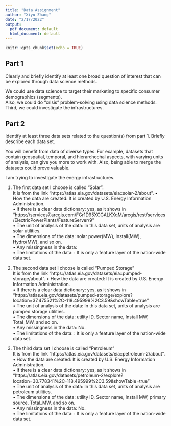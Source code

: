 ```yaml
---
title: "Data Assignment"
author: "Xiyu Zhang"
date: "2/17/2022"
output:
  pdf_document: default
  html_document: default
---
```


```r
knitr::opts_chunk$set(echo = TRUE)
```

## Part 1

Clearly and briefly identify at least one broad question of interest that can be explored through data science methods.\

We could use data science to target their marketing to specific consumer demographics (segments).\
Also, we could do "crisis" problem-solving using data science methods.\
Third, we could investigate the infrastructures.


## Part 2

Identify at least three data sets related to the question(s) from part 1. Briefly describe each data set.\

You will benefit from data of diverse types. For example, datasets that contain geospatial, temporal, and hierarchechal aspects, with varying units of analysis, can give you more to work with. Also, being able to merge the datasets could prove valuable.\

I am trying to investigate the energy infrastructures.\

1. The first data set I choose is called "Solar". \
It is from the link "https://atlas.eia.gov/datasets/eia::solar-2/about".
 • How the data are created: It is created by U.S. Energy Information Administration.\
 • If there is a clear data dictionary: yes, as it shows in "https://services7.arcgis.com/FGr1D95XCGALKXqM/arcgis/rest/services/ElectricPowerPlants/FeatureServer/9"\
 • The unit of analysis of the data: In this data set, units of analysis are solar utilities.\
 • The dimensions of the data:  solar power(MW), install(MW), Hydro(MW), and so on.\
 • Any missingness in the data: \
 • The limitations of the data: : It is only a feature layer of the nation-wide data set. \

2. The second data set I choose is called "Pumped Storage"\
It is from the link "https://atlas.eia.gov/datasets/eia::pumped-storage/about".
 • How the data are created: It is created by U.S. Energy Information Administration.\
 • If there is a clear data dictionary: yes, as it shows in "https://atlas.eia.gov/datasets/pumped-storage/explore?location=37.475521%2C-118.495999%2C3.59&showTable=true"\
 • The unit of analysis of the data: In this data set, units of analysis are pumped storage utilities.\
 • The dimensions of the data:  utility ID, Sector name, Install MW, Total_MW, and so on.\
 • Any missingness in the data: No.\
 • The limitations of the data: : It is only a feature layer of the nation-wide data set. \
 
 3. The third data set I choose is called "Petroleum"\
 It is from the link "https://atlas.eia.gov/datasets/eia::petroleum-2/about".
 • How the data are created: It is created by U.S. Energy Information Administration.\
 • If there is a clear data dictionary: yes, as it shows in "https://atlas.eia.gov/datasets/petroleum-2/explore?location=30.778341%2C-118.495999%2C3.59&showTable=true"\
 • The unit of analysis of the data: In this data set, units of analysis are petroleum utilities.\
 • The dimensions of the data:  utility ID, Sector name, Install MW, primary source, Total_MW, and so on.\
 • Any missingness in the data: No.\
 • The limitations of the data: : It is only a feature layer of the nation-wide data set. \
